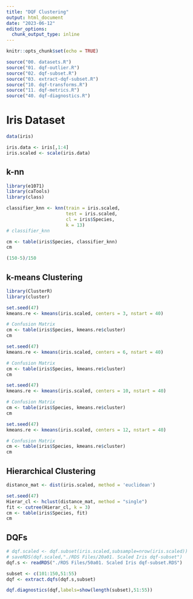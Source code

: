 ```yaml
---
title: "DQF Clustering"
output: html_document
date: "2023-06-12"
editor_options: 
  chunk_output_type: inline
---
```


```r
knitr::opts_chunk$set(echo = TRUE)
```

```r
source("00. datasets.R")
source("01. dqf-outlier.R")
source("02. dqf-subset.R")
source("03. extract-dqf-subset.R")
source("10. dqf-transforms.R")
source("11. dqf-metrics.R")
source("40. dqf-diagnostics.R")
```

# Iris Dataset

```r
data(iris)
```

```r
iris.data <- iris[,1:4]
iris.scaled <- scale(iris.data)
```

## k-nn

```r
library(e1071)
library(caTools)
library(class)
```

```r
classifier_knn <- knn(train = iris.scaled,
                      test = iris.scaled,
                      cl = iris$Species,
                      k = 13)
# classifier_knn
```

```r
cm <- table(iris$Species, classifier_knn)
cm
```

```r
(150-5)/150
```

## k-means Clustering

```r
library(ClusterR)
library(cluster)
```

```r
set.seed(47)
kmeans.re <- kmeans(iris.scaled, centers = 3, nstart = 40)

# Confusion Matrix
cm <- table(iris$Species, kmeans.re$cluster)
cm
```

```r
set.seed(47)
kmeans.re <- kmeans(iris.scaled, centers = 6, nstart = 40)

# Confusion Matrix
cm <- table(iris$Species, kmeans.re$cluster)
cm
```

```r
set.seed(47)
kmeans.re <- kmeans(iris.scaled, centers = 10, nstart = 40)

# Confusion Matrix
cm <- table(iris$Species, kmeans.re$cluster)
cm
```

```r
set.seed(47)
kmeans.re <- kmeans(iris.scaled, centers = 12, nstart = 40)

# Confusion Matrix
cm <- table(iris$Species, kmeans.re$cluster)
cm
```

## Hierarchical Clustering

```r
distance_mat <- dist(iris.scaled, method = 'euclidean')
```

```r
set.seed(47)
Hierar_cl <- hclust(distance_mat, method = "single")
fit <- cutree(Hierar_cl, k = 3)
cm <- table(iris$Species, fit)
cm
```

## DQFs

```r
# dqf.scaled <- dqf.subset(iris.scaled,subsample=nrow(iris.scaled))
# saveRDS(dqf.scaled,"./RDS Files/20a01. Scaled Iris dqf-subset")
dqf.s <- readRDS("./RDS Files/50a01. Scaled Iris dqf-subset.RDS")
```

```r
subset <- c(101:150,51:55)
dqf <- extract.dqfs(dqf.s,subset)
```

```r
dqf.diagnostics(dqf,labels=show(length(subset),51:55))
```




















































